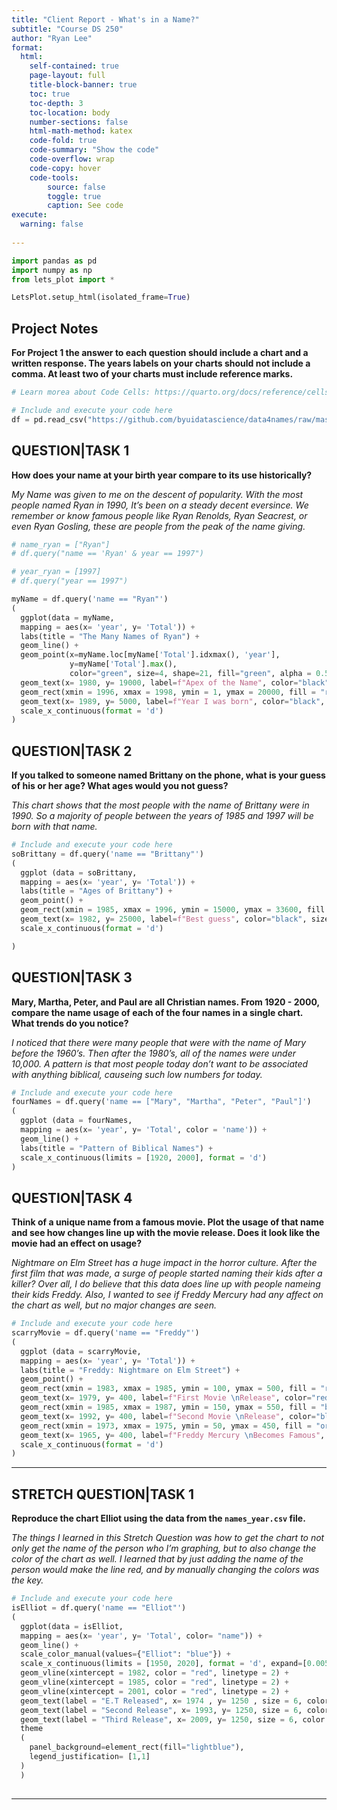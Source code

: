 ```yaml
---
title: "Client Report - What's in a Name?"
subtitle: "Course DS 250"
author: "Ryan Lee"
format:
  html:
    self-contained: true
    page-layout: full
    title-block-banner: true
    toc: true
    toc-depth: 3
    toc-location: body
    number-sections: false
    html-math-method: katex
    code-fold: true
    code-summary: "Show the code"
    code-overflow: wrap
    code-copy: hover
    code-tools:
        source: false
        toggle: true
        caption: See code
execute: 
  warning: false
    
---
```


```python
import pandas as pd
import numpy as np
from lets_plot import *

LetsPlot.setup_html(isolated_frame=True)
```
<!-- PLEASE FIND A WAY TO GET RIDE OF COMMAS IN X- AXIS -->

## Project Notes

__For Project 1 the answer to each question should include a chart **and** a written response. 
The years labels on your charts should not include a comma. At least **two** of your charts must include reference marks.__  

```python
# Learn morea about Code Cells: https://quarto.org/docs/reference/cells/cells-jupyter.html

# Include and execute your code here
df = pd.read_csv("https://github.com/byuidatascience/data4names/raw/master/data-raw/names_year/names_year.csv")
```


## QUESTION|TASK 1

__How does your name at your birth year compare to its use historically?__

_My Name was given to me on the descent of popularity. With the most people named Ryan in 1990, It's been on a steady decent eversince.
 We remember or know famous people like Ryan Renolds, Ryan Seacrest, or even Ryan Gosling, these are people from the peak of the name giving._

```python
# name_ryan = ["Ryan"]
# df.query("name == 'Ryan' & year == 1997")

# year_ryan = [1997]
# df.query("year == 1997")

myName = df.query('name == "Ryan"')
(
  ggplot(data = myName,
  mapping = aes(x= 'year', y= 'Total')) +
  labs(title = "The Many Names of Ryan") +
  geom_line() +
  geom_point(x=myName.loc[myName['Total'].idxmax(), 'year'], 
             y=myName['Total'].max(), 
             color="green", size=4, shape=21, fill="green", alpha = 0.5) +
  geom_text(x= 1980, y= 19000, label=f"Apex of the Name", color="black", size=8) +
  geom_rect(xmin = 1996, xmax = 1998, ymin = 1, ymax = 20000, fill = "red", alpha = .5, color = "rgba(0,0,0,0)") +
  geom_text(x= 1989, y= 5000, label=f"Year I was born", color="black", size=6, angle=45) +
  scale_x_continuous(format = 'd')
)

```


## QUESTION|TASK 2

__If you talked to someone named Brittany on the phone, what is your guess of his or her age? What ages would you not guess?__

_This chart shows that the most people with the name of Brittany were in 1990. 
So a majority of people between the years of 1985 and 1997 will be born with that name._

```python
# Include and execute your code here
soBrittany = df.query('name == "Brittany"')
(
  ggplot (data = soBrittany,
  mapping = aes(x= 'year', y= 'Total')) +
  labs(title = "Ages of Brittany") +
  geom_point() +
  geom_rect(xmin = 1985, xmax = 1996, ymin = 15000, ymax = 33600, fill = "red", alpha = .2, color = "rgba(0,0,0,0)") +
  geom_text(x= 1982, y= 25000, label=f"Best guess", color="black", size=6, angle=45) +
  scale_x_continuous(format = 'd')

)

```


## QUESTION|TASK 3

__Mary, Martha, Peter, and Paul are all Christian names. From 1920 - 2000, 
compare the name usage of each of the four names in a single chart. What trends do you notice?__

_I noticed that there were many people that were with the name of Mary before the 1960's. Then after the 1980's, all of the names were under 10,000.
A pattern is that most people today don't want to be associated with anything biblical, causeing such low numbers for today. _

```python
# Include and execute your code here
fourNames = df.query('name == ["Mary", "Martha", "Peter", "Paul"]')
(
  ggplot (data = fourNames,
  mapping = aes(x= 'year', y= 'Total', color = 'name')) +
  geom_line() +
  labs(title = "Pattern of Biblical Names") +
  scale_x_continuous(limits = [1920, 2000], format = 'd')
)        


```



## QUESTION|TASK 4

__Think of a unique name from a famous movie. Plot the usage of that name and see how changes line up with the movie release. Does it look like the movie had an effect on usage?__  

_Nightmare on Elm Street has a huge impact in the horror culture. After the first film that was made, a surge of people started naming their kids after a killer?
Over all, I do believe that this data does line up with people nameing their kids Freddy. 
Also, I wanted to see if Freddy Mercury had any affect on the chart as well, but no major changes are seen. _

```python
# Include and execute your code here
scarryMovie = df.query('name == "Freddy"')
(
  ggplot (data = scarryMovie,
  mapping = aes(x= 'year', y= 'Total')) +
  labs(title = "Freddy: Nightmare on Elm Street") +
  geom_point() +
  geom_rect(xmin = 1983, xmax = 1985, ymin = 100, ymax = 500, fill = "red", alpha = .2, color = "red") +
  geom_text(x= 1979, y= 400, label=f"First Movie \nRelease", color="red", size=5, angle = 45) +
  geom_rect(xmin = 1985, xmax = 1987, ymin = 150, ymax = 550, fill = "blue", alpha = .2, color = "blue") +
  geom_text(x= 1992, y= 400, label=f"Second Movie \nRelease", color="blue", size=5, angle = 315) +
  geom_rect(xmin = 1973, xmax = 1975, ymin = 50, ymax = 450, fill = "orange", alpha = .2, color = "orange") +
  geom_text(x= 1965, y= 400, label=f"Freddy Mercury \nBecomes Famous", color="orange", size=5, angle = 315) +
  scale_x_continuous(format = 'd')
)

```

---

## STRETCH QUESTION|TASK 1

__Reproduce the chart Elliot using the data from the `names_year.csv` file.__ 

_The things I learned in this Stretch Question was how to get the chart to not only get the name of the person who I'm graphing,
 but to also change the color of the chart as well. I learned that by just adding the name of the person would make the line red, and by 
 manually changing the colors was the key._

```python
# Include and execute your code here
isElliot = df.query('name == "Elliot"')
(
  ggplot(data = isElliot,
  mapping = aes(x= 'year', y= 'Total', color= "name")) +
  geom_line() +
  scale_color_manual(values={"Elliot": "blue"}) +
  scale_x_continuous(limits = [1950, 2020], format = 'd', expand=[0.005, 0.005]) +
  geom_vline(xintercept = 1982, color = "red", linetype = 2) +
  geom_vline(xintercept = 1985, color = "red", linetype = 2) +
  geom_vline(xintercept = 2001, color = "red", linetype = 2) +
  geom_text(label = "E.T Released", x= 1974 , y= 1250 , size = 6, color = "black", angle = 0) +
  geom_text(label = "Second Release", x= 1993, y= 1250, size = 6, color = 'black', angle = 0) +
  geom_text(label = "Third Release", x= 2009, y= 1250, size = 6, color = 'black', angle = 0) +
  theme
  (
    panel_background=element_rect(fill="lightblue"),
    legend_justification= [1,1]
  )
  ) 
  

```


---
